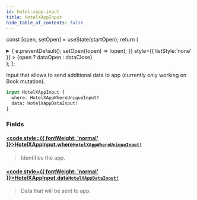 ```yaml
---
id: hotel-xapp-input
title: HotelXAppInput
hide_table_of_contents: false
---
```






const [open, setOpen] = useState(startOpen);
return (
<details {...(open ? { open: true } : {})} className="details" style={{ border:'none', boxShadow:'none', background:'var(--ifm-background-color)' }}>
<summary
onClick={(e) => {
e.preventDefault();
setOpen((open) => !open);
}}
style={{ listStyle:'none' }} >
{open ? dataOpen : dataClose}
</summary>
{open && children}
</details>
);
};

Input that allows to send additional data to app (currently only working on Book mutation).

```graphql
input HotelXAppInput {
  where: HotelXAppWhereUniqueInput!
  data: HotelXAppDataInput!
}
```

### Fields

#### [<code style={{ fontWeight: 'normal' }}>HotelXAppInput.<b>where</b></code>](#)<Bullet />[`HotelXAppWhereUniqueInput!`](/api/inputs/hotel-xapp-where-unique-input) <Badge class="badge badge--secondary" text="non-null"/> <Badge class="badge badge--secondary" text="input"/>

> Identifies the app.

#### [<code style={{ fontWeight: 'normal' }}>HotelXAppInput.<b>data</b></code>](#)<Bullet />[`HotelXAppDataInput!`](/api/inputs/hotel-xapp-data-input) <Badge class="badge badge--secondary" text="non-null"/> <Badge class="badge badge--secondary" text="input"/>

> Data that will be sent to app.

